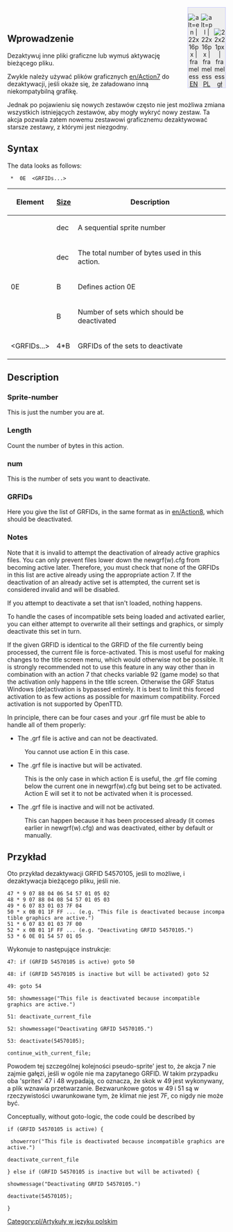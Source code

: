 <div style="float: right; border: 1px solid #c7c8fe; background-color: #EEE; padding:0px;">
<div style="display:inline-block; height: 3em; width: 26px; text-align:center;">
<!-- === Link do strony oryginalnej =========== -->
[[File:en/Flag.png|link=http://newgrf-specs.tt-wiki.net/wiki/ActionE | alt=en | 22x16px | frameless]]<br/>
[http://newgrf-specs.tt-wiki.net/wiki/ActionE EN]
</div>
<!-- === Link do strony Polskiej =========== -->
<div style="display:inline-block; height: 3em; width: 26px; text-align:center;">[[File:pl/Flag.png|link=User:{{PAGENAME}}<!--/Pl--> | alt=pl | 22x16px | frameless]]<br/>
[[User:{{PAGENAME}}<!--/Pl-->|PL]] </div>
<!-- === Link do strony głównej =========== -->
<div style="display:inline-block; height: 3em; width: 26px; text-align:center;">
[[File:en/Openttd.ico.png|link=pl/Main Page| 22x21px | frameless]]<br/>[[pl/Main Page|gł]] </div> </div>
[[Category:pl/Artykuły w języku polskim]]
{{en/-}}<br>{{en/Ambox| text = w trakcie edycji.}}

== Wprowadzenie ==


Dezaktywuj inne pliki graficzne lub wymuś aktywację bieżącego pliku.


Zwykle należy używać plików graficznych [[en/Action7]] do dezaktywacji, jeśli okaże się, że załadowano inną niekompatybilną grafikę.

Jednak po pojawieniu się nowych zestawów często nie jest możliwa zmiana wszystkich istniejących zestawów, aby mogły wykryć nowy zestaw. Ta akcja pozwala zatem nowemu zestawowi graficznemu dezaktywować starsze zestawy, z którymi jest niezgodny.

== Syntax ==

The data looks as follows:

 <Sprite-number> * <Length> 0E <num> <GRFIDs...>

{|
!Element!![[en/GRFActionsDetailed|Size]]!!Description

|-
|<Sprite-number>||dec||A sequential sprite number

|-
|<length>||dec||The total number of bytes used in this action.

|-
|0E||B||Defines action 0E

|-
|<num>||B||Number of sets which should be deactivated

|-
|<GRFIDs...>||4*B||GRFIDs of the sets to deactivate
|}

== Description ==

=== Sprite-number ===

This is just the number you are at.

=== Length ===

Count the number of bytes in this action.

=== num ===

This is the number of sets you want to deactivate.

=== GRFIDs ===

Here you give the list of GRFIDs, in the same format as in [[en/Action8]], which should be deactivated.

=== Notes ===

Note that it is invalid to attempt the deactivation of already active graphics files. You can only prevent files lower down the newgrf(w).cfg from becoming active later. Therefore, you must check that none of the GRFIDs in this list are active already using the appropriate action 7. If the deactivation of an already active set is attempted, the current set is considered invalid and will be disabled.

If you attempt to deactivate a set that isn't loaded, nothing happens.

To handle the cases of incompatible sets being loaded and activated earlier, you can either attempt to overwrite all their settings and graphics, or simply deactivate this set in turn.

{{en/Ottdp|no| }} If the given GRFID is identical to the GRFID of the file currently being processed, the current file is force-activated. This is most useful for making changes to the title screen menu, which would otherwise not be possible. It is strongly recommended not to use this feature in any way other than in combination with an action 7 that checks variable 92 (game mode) so that the activation only happens in the title screen. Otherwise the GRF Status Windows (de)activation is bypassed entirely. It is best to limit this forced activation to as few actions as possible for maximum compatibility. Forced activation is not supported by OpenTTD.

In principle, there can be four cases and your .grf file must be able to handle all of them properly:
* The .grf file is active and can not be deactivated.
: You cannot use action E in this case.
* The .grf file is inactive but will be activated.
: This is the only case in which action E is useful, the .grf file coming below the current one in newgrf(w).cfg but being set to be activated. Action E will set it to not be activated when it is processed.
* The .grf file is inactive and will not be activated.
: This can happen because it has been processed already (it comes earlier in newgrf(w).cfg) and was deactivated, either by default or manually.

== Przykład ==

Oto przykład dezaktywacji GRFID 54570105, jeśli to możliwe, i dezaktywacja bieżącego pliku, jeśli nie.

 47 * 9 07 88 04 06 54 57 01 05 02
 48 * 9 07 88 04 08 54 57 01 05 03
 49 * 6 07 83 01 03 7F 04
 50 * x 0B 01 1F FF ... (e.g. "This file is deactivated because incompatible graphics are active.")
 51 * 6 07 83 01 03 7F 00
 52 * x 0B 01 1F FF ... (e.g. "Deactivating GRFID 54570105.")
 53 * 6 0E 01 54 57 01 05

Wykonuje to następujące instrukcje:

<pre>47: if (GRFID 54570105 is active) goto 50

48: if (GRFID 54570105 is inactive but will be activated) goto 52

49: goto 54

50: showmessage("This file is deactivated because incompatible graphics are active.")

51: deactivate_current_file

52: showmessage("Deactivating GRFID 54570105.")

53: deactivate(54570105);

continue_with_current_file;</pre>

Powodem tej szczególnej kolejności pseudo-sprite' jest to, że akcja 7 nie zajmie gałęzi, jeśli w ogóle nie ma zapytanego GRFID. W takim przypadku oba 'sprites' 47 i 48 wypadają, co oznacza, że ​​skok w 49 jest wykonywany, a plik wznawia przetwarzanie. Bezwarunkowe gotos w 49 i 51 są w rzeczywistości uwarunkowane tym, że klimat nie jest 7F, co nigdy nie może być.

Conceptually, without goto-logic, the code could be described by

<pre>if (GRFID 54570105 is active) {

 showerror("This file is deactivated because incompatible graphics are active.")

deactivate_current_file

} else if (GRFID 54570105 is inactive but will be activated) {

showmessage("Deactivating GRFID 54570105.")

deactivate(54570105);

}</pre>